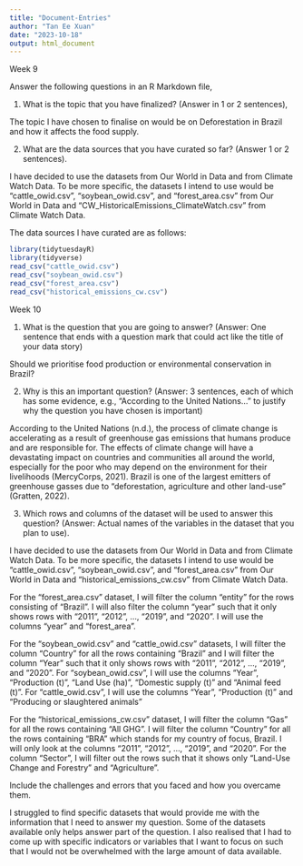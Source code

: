 ```yaml
---
title: "Document-Entries"
author: "Tan Ee Xuan"
date: "2023-10-18"
output: html_document
---
```


Week 9

Answer the following questions in an R Markdown file,

(1) What is the topic that you have finalized? (Answer in 1 or 2 sentences),

The topic I have chosen to finalise on would be on Deforestation in Brazil and how it affects the food supply. 

(2) What are the data sources that you have curated so far? (Answer 1 or 2 sentences).

I have decided to use the datasets from Our World in Data and from Climate Watch Data. To be more specific, the datasets I intend to use would be “cattle_owid.csv”, “soybean_owid.csv”, and “forest_area.csv” from Our World in Data and “CW_HistoricalEmissions_ClimateWatch.csv” from Climate Watch Data.

The data sources I have curated are as follows:

```r
library(tidytuesdayR)
library(tidyverse)
read_csv("cattle_owid.csv")
read_csv("soybean_owid.csv")
read_csv("forest_area.csv")
read_csv("historical_emissions_cw.csv")
```

Week 10

(1) What is the question that you are going to answer? (Answer: One sentence that ends with a question mark that could act like the title of your data story)

Should we prioritise food production or environmental conservation in Brazil?

(2) Why is this an important question? (Answer: 3 sentences, each of which has some evidence, e.g., “According to the United Nations...” to justify why the question you have chosen is important)

According to the United Nations (n.d.), the process of climate change is accelerating as a result of greenhouse gas emissions that humans produce and are responsible for. The effects of climate change will have a devastating impact on countries and communities all around the world, especially for the poor who may depend on the environment for their livelihoods (MercyCorps, 2021). Brazil is one of the largest emitters of greenhouse gasses due to “deforestation, agriculture and other land-use” (Gratten, 2022). 

(3) Which rows and columns of the dataset will be used to answer this question? (Answer: Actual names of the variables in the dataset that you plan to use).

I have decided to use the datasets from Our World in Data and from Climate Watch Data. To be more specific, the datasets I intend to use would be “cattle_owid.csv”, “soybean_owid.csv”, and “forest_area.csv” from Our World in Data and “historical_emissions_cw.csv” from Climate Watch Data.

For the “forest_area.csv” dataset, I will filter the column “entity” for the rows consisting of “Brazil”. I will also filter the column “year” such that it only shows rows with “2011”, “2012”, …, “2019”, and “2020”. I will use the columns “year” and “forest_area”.

For the “soybean_owid.csv” and “cattle_owid.csv” datasets, I will filter the column “Country” for all the rows containing “Brazil” and I will filter the column “Year” such that it only shows rows with “2011”, “2012”, …, “2019”, and “2020”. For “soybean_owid.csv”, I will use the columns “Year”, “Production (t)”, “Land Use (ha)”, “Domestic supply (t)” and “Animal feed (t)”. For “cattle_owid.csv”, I will use the columns “Year”, “Production (t)” and “Producing or slaughtered animals”

For the “historical_emissions_cw.csv” dataset, I will filter the column “Gas” for all the rows containing “All GHG”. I will filter the column “Country” for all the rows containing “BRA” which stands for my country of focus, Brazil. I will only look at the columns “2011”, “2012”, …, “2019”, and “2020”. For the column “Sector”, I will filter out the rows such that it shows only “Land-Use Change and Forestry” and “Agriculture”.

Include the challenges and errors that you faced and how you overcame them.

I struggled to find specific datasets that would provide me with the information that I need to answer my question. Some of the datasets available only helps answer part of the question. I also realised that I had to come up with specific indicators or variables that I want to focus on such that I would not be overwhelmed with the large amount of data available. 